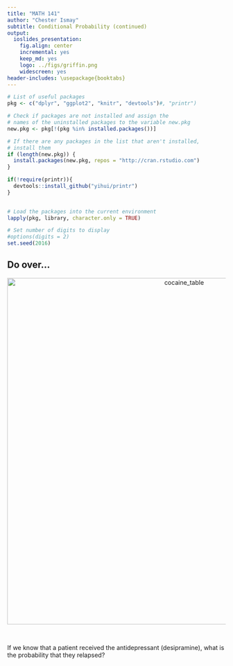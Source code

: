 ```yaml
---
title: "MATH 141"
author: "Chester Ismay"
subtitle: Conditional Probability (continued)
output:
  ioslides_presentation:
    fig.align: center
    incremental: yes
    keep_md: yes
    logo: ../figs/griffin.png
    widescreen: yes
header-includes: \usepackage{booktabs}
---
```


```r
# List of useful packages
pkg <- c("dplyr", "ggplot2", "knitr", "devtools")#, "printr")

# Check if packages are not installed and assign the
# names of the uninstalled packages to the variable new.pkg
new.pkg <- pkg[!(pkg %in% installed.packages())]

# If there are any packages in the list that aren't installed,
# install them
if (length(new.pkg)) {
  install.packages(new.pkg, repos = "http://cran.rstudio.com")
}

if(!require(printr)){
  devtools::install_github("yihui/printr")
}
  

# Load the packages into the current environment
lapply(pkg, library, character.only = TRUE)

# Set number of digits to display
#options(digits = 2)
set.seed(2016)
```

## Do over...

<center>
<img src="cocaine_table.pdf" alt="cocaine_table" width="800">
</center> <br>

If we know that a patient received the antidepressant (desipramine), what is the probability that they relapsed?